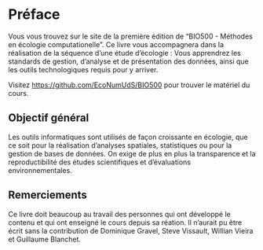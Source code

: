 # Préface {.unnumbered}

Vous vous trouvez sur le site de la première édition de "BIO500 - Méthodes en écologie computationelle". Ce livre vous accompagnera dans la réalisation de la séquence d'une étude d'écologie : Vous apprendrez les standards de gestion, d'analyse et de présentation des données, ainsi que les outils technologiques requis pour y arriver.

Visitez <https://github.com/EcoNumUdS/BIO500> pour trouver le matériel du cours.

## Objectif général

Les outils informatiques sont utilisés de façon croissante en écologie, que ce soit pour la réalisation d'analyses spatiales, statistiques ou pour la gestion de bases de données. On exige de plus en plus la transparence et la reproductibilité des études scientifiques et d'évaluations environnementales. 


## Remerciements

Ce livre doit beaucoup au travail des personnes qui ont développé le contenu et qui ont enseigné le cours depuis sa réation. Il n'aurait pu être écrit sans la contribution de Dominique Gravel, Steve Vissault, Willian Vieira et Guillaume Blanchet.
